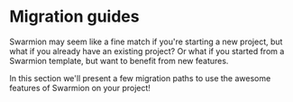 
# Migration guides

Swarmion may seem like a fine match if you're starting a new project, but what if you already have an existing project? Or what if you started from a Swarmion template, but want to benefit from new features.

In this section we'll present a few migration paths to use the awesome features of Swarmion on your project!

<DocCardList />
